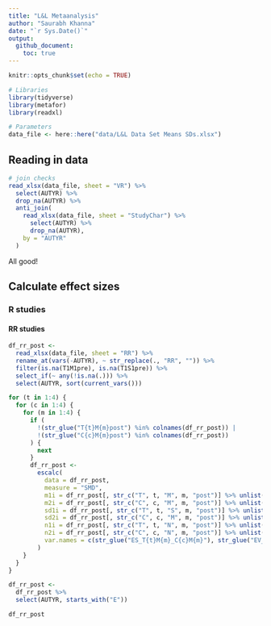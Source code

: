 ```yaml
---
title: "L&L Metaanalysis"
author: "Saurabh Khanna"
date: "`r Sys.Date()`"
output: 
  github_document:
    toc: true
---
```


```r
knitr::opts_chunk$set(echo = TRUE)
```

```r
# Libraries
library(tidyverse)
library(metafor)
library(readxl)

# Parameters
data_file <- here::here("data/L&L Data Set Means SDs.xlsx")

```

## Reading in data

```r
# join checks
read_xlsx(data_file, sheet = "VR") %>% 
  select(AUTYR) %>% 
  drop_na(AUTYR) %>% 
  anti_join(
    read_xlsx(data_file, sheet = "StudyChar") %>% 
      select(AUTYR) %>% 
      drop_na(AUTYR),
    by = "AUTYR"
  )
```

All good!

## Calculate effect sizes

### R studies

#### RR studies

```r
df_rr_post <-
  read_xlsx(data_file, sheet = "RR") %>% 
  rename_at(vars(-AUTYR), ~ str_replace(., "RR", "")) %>% 
  filter(is.na(T1M1pre), is.na(T1S1pre)) %>%
  select_if(~ any(!is.na(.))) %>%
  select(AUTYR, sort(current_vars()))

for (t in 1:4) {
  for (c in 1:4) {
    for (m in 1:4) {
      if (
        !(str_glue("T{t}M{m}post") %in% colnames(df_rr_post)) | 
        !(str_glue("C{c}M{m}post") %in% colnames(df_rr_post))
      ) {
        next
      }
      df_rr_post <-
        escalc(
          data = df_rr_post,
          measure = "SMD",
          m1i = df_rr_post[, str_c("T", t, "M", m, "post")] %>% unlist(),
          m2i = df_rr_post[, str_c("C", c, "M", m, "post")] %>% unlist(),
          sd1i = df_rr_post[, str_c("T", t, "S", m, "post")] %>% unlist(),
          sd2i = df_rr_post[, str_c("C", c, "M", m, "post")] %>% unlist(),
          n1i = df_rr_post[, str_c("T", t, "N", m, "post")] %>% unlist(),
          n2i = df_rr_post[, str_c("C", c, "N", m, "post")] %>% unlist(),
          var.names = c(str_glue("ES_T{t}M{m}_C{c}M{m}"), str_glue("EV_T{t}M{m}_C{c}M{m}"))
        ) 
    }
  }
}

df_rr_post <- 
  df_rr_post %>% 
  select(AUTYR, starts_with("E"))

df_rr_post
```


